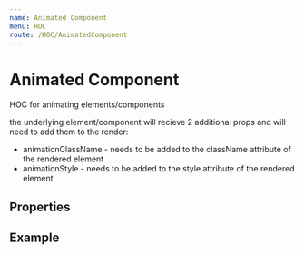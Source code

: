 ```yaml
---
name: Animated Component
menu: HOC
route: /HOC/AnimatedComponent
---
```




# Animated Component

HOC for animating elements/components

the underlying element/component will recieve 2 additional props and will need to add them to the render:
<ul>
    <li> 
        animationClassName - needs to be added to the className attribute of the rendered element
    </li>
    <li> 
        animationStyle - needs to be added to the style attribute of the rendered element    
    </li>
</ul>

## Properties

<PropsTable of={AnimatedComponent} />


## Example

<Playground>
    <AnimatedComponent keyProp={1} in={true} menuAnimation={ 
        {
            timeout: {
                enter: 5000,
                exit: 2000
            },
            enter: {
                type: ['style'],
                style: {
                    opacity: 0
                }
            },
            entering: {
                type: ['style'],
                style: {
                    opacity: 1,
                    transition: 'opacity 5s ease'
                }
            },
            exit: {
                type: ['style'],
                style: {
                    opacity: 1
                }
            },
            exiting: {
                type: ['style'],
                style: {
                    opacity: 0,
                    transition: 'opacity 2s ease'
                }
            }
        }
        } />
</Playground>